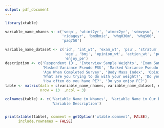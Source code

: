 ```yaml
---
output: pdf_document
---
```

```r
library(xtable)

variable_name_nhanes <- c('seqn', 'wtint2yr', 'wtmec2yr', 'sdmvpsu', 'sdmvstra', 'riagendr',
                          'ridageyr', 'bmdbmic', 'whq030m', 'whq500', 'paq744', 'paq746',
                          'paq750')

variable_name_dataset <- c('id', 'int_wt', 'exam_wt', 'psu', 'stratum', 'gender', 
                           'age', 'bmi', 'opinion_wt', 'action_wt', 'pe_yn', 'freq_pe',
                           'enjoy_pe')
description <- c('Respondent ID', 'Interview Sample Weights', 'Exam Sample Weights',
                 'Masked Variance Pseudo PSU', 'Masked Variance Pseudo Strata','Gender',
                 'Age When Completed Survey', 'Body Mass Index', 'Opinion of Own Weight',
                 'What are you trying to do with your weight?', 'Do you have PE class?', 
                 'How often do you have PE?', 'Do you enjoy PE?')
table <- matrix(data = c(variable_name_nhanes, variable_name_dataset, description), 
                nrow = 13  ,ncol = 3)

colnames(table) <- c('Variable Name in Nhanes', 'Variable Name in Our Data', 
                     'Variable Description')


print(xtable(table), comment = getOption('xtable.comment', FALSE),
      include.rownames = FALSE)
```